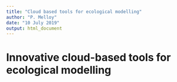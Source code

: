 ```yaml
---
title: "Cloud based tools for ecological modelling"
author: "P. Melloy"
date: "10 July 2019"
output: html_document
---
```


# Innovative cloud-based tools for ecological modelling

